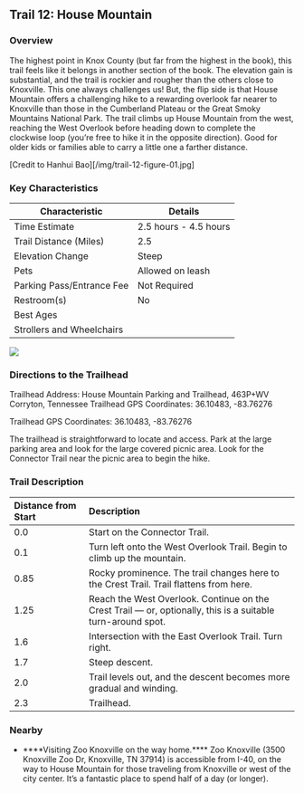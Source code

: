 ## Trail 12: House Mountain

### Overview

The highest point in Knox County (but far from the highest in the book), this trail feels like it belongs in another section of the book. The elevation gain is substantial, and the trail is rockier and rougher than the others close to Knoxville. This one always challenges us! But, the flip side is that House Mountain offers a challenging hike to a rewarding overlook far nearer to Knoxville than those in the Cumberland Plateau or the Great Smoky Mountains National Park. The trail climbs up House Mountain from the west, reaching the West Overlook before heading down to complete the clockwise loop (you're free to hike it in the opposite direction). Good for older kids or families able to carry a little one a farther distance.

\[Credit to Hanhui Bao\]\[/img/trail-12-figure-01.jpg\]

### Key Characteristics

| **Characteristic**     | **Details**         |
|-------------------------|---------------------|
| Time Estimate          | 2.5 hours - 4.5 hours           |
| Trail Distance (Miles) | 2.5                 |
| Elevation Change       | Steep          |
| Pets                   | Allowed on leash         |
| Parking Pass/Entrance Fee | Not Required         |
| Restroom(s)            | No      |
| Best Ages              |                     |
| Strollers and Wheelchairs |                             |

![](maps/trail-12-map.jpeg)

### Directions to the Trailhead

Trailhead Address: House Mountain Parking and Trailhead, 463P+WV Corryton, Tennessee Trailhead GPS Coordinates: 36.10483, -83.76276

Trailhead GPS Coordinates: 36.10483, -83.76276

The trailhead is straightforward to locate and access. Park at the large parking area and look for the large covered picnic area. Look for the Connector Trail near the picnic area to begin the hike.

### Trail Description

| Distance from Start | Description                                                                                                   |
|:------------|:-----------------------------------|
| 0.0                 | Start on the Connector Trail.                                                                                 |
| 0.1                 | Turn left onto the West Overlook Trail. Begin to climb up the mountain.                                       |
| 0.85                | Rocky prominence. The trail changes here to the Crest Trail. Trail flattens from here.                        |
| 1.25                | Reach the West Overlook. Continue on the Crest Trail --- or, optionally, this is a suitable turn-around spot. |
| 1.6                 | Intersection with the East Overlook Trail. Turn right.                                                        |
| 1.7                 | Steep descent.                                                                                                |
| 2.0                 | Trail levels out, and the descent becomes more gradual and winding.                                           |
| 2.3                 | Trailhead.                                                                                                    |

### Nearby

-   ****Visiting Zoo Knoxville on the way home.**** Zoo Knoxville (3500 Knoxville Zoo Dr, Knoxville, TN 37914) is accessible from I-40, on the way to House Mountain for those traveling from Knoxville or west of the city center. It's a fantastic place to spend half of a day (or longer).
